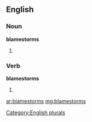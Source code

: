 ==English==

===Noun===
'''blamestorms'''

# {{plural of |[[blamestorm]]}}

===Verb===
'''blamestorms'''

# {{third-person singular of|[[blamestorm]]}}

[[Category:English plurals]]

[[ar:blamestorms]]
[[mg:blamestorms]]